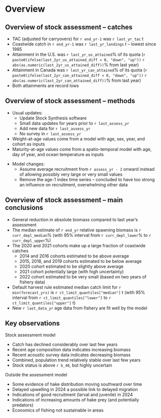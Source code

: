 # Overview

## Overview of stock assessment -- catches

* TAC (adjusted for carryovers) for `r end_yr-1` was `r last_yr_tac` t
* Coastwide catch in `r end_yr-1` was `r last_yr_landings` t  -- lowest since 1985
* Attainment in the U.S. was `r last_yr_us_attained`% of its quota
  (`r paste0(ifelse(last_2yr_us_attained_diff < 0, "down", "up"))`
  `r abs(as.numeric(last_2yr_us_attained_diff))`% from last year)
* Attainment in Canada was `r last_yr_can_attained`% of its quota
  (`r paste0(ifelse(last_2yr_can_attained_diff < 0, "down", "up"))`
  `r abs(as.numeric(last_2yr_can_attained_diff))`% from last year)
* Both attainments are record lows

## Overview of stock assessment -- methods
* Usual updates:
  - Update Stock Synthesis software
  - Small data updates for years prior to `r last_assess_yr`
  - Add new data for `r last_assess_yr`
  - No survey in `r last_assess_yr`
<!-- * Update survey biomass estimate and age data in 2 stages:
  - Small updates to years prior to `r last_assess_yr`
  - Add new `r last_assess_yr` survey index point -->
<!-- * Update and add new `r last_assess_yr` weight-at-age data -->
* Weight-at-age values come from a model with age, sex, year, and cohort
    as inputs
* Maturity-at-age values come from a spatio-temporal model with age,
  day of year, and ocean temperature as inputs

\pause

* Model changes:
  - Assume average recruitment from `r assess_yr - 2` onward instead of allowing
    possibly very large or very small values
  - Remove the age-1 index time series -- concluded to have too strong an
    influence on recruitment, overwhelming other data

## Overview of stock assessment -- main conclusions

* General reduction in absolute biomass compared to last year's assessment
* The median estimate of `r end_yr` relative spawning biomass is
  `r curr_depl_median`% (with 95% interval from `r curr_depl_lower`%
   to `r curr_depl_upper`%)
* The 2020 and 2021 cohorts make up a large fraction of coastwide catches
  - 2014 and 2016 cohorts estimated to be above average
  - 2015, 2018, and 2019 cohorts estimated to be below average
  - 2020 cohort estimated to be slightly above average
  - 2021 cohort potentially large (with high uncertainty)
  - 2022 cohort estimated to be very small (based on two years of fishery data)
\pause
* Default harvest rule estimated median catch limit for `r min(forecast_yrs)`
  is `r ct_limit_quantiles["median"]` t (with 95% interval from
  `r ct_limit_quantiles["lower"]` to `r ct_limit_quantiles["upper"]` t)
* New `r last_data_yr` age data from fishery are fit well by the
  model
  
## Key observations

Stock assessment model

* Catch has declined considerably over last few years
* Recent age composition data indicates increasing biomass
* Recent acoustic survey data indicates decreasing biomass
* Combined, population trend relatively stable over last few years
* Stock status is above `r b_40`, but highly uncertain

Outside the assessment model

* Some evidence of hake distribution moving southward over time
* Delayed upwelling in 2024 a possible link to delayed migration
* Indications of good recruitment (larval and juvenile) in 2024
* Indications of increasing amounts of hake prey (and potentially predators)
* Economics of fishing not sustainable in areas
